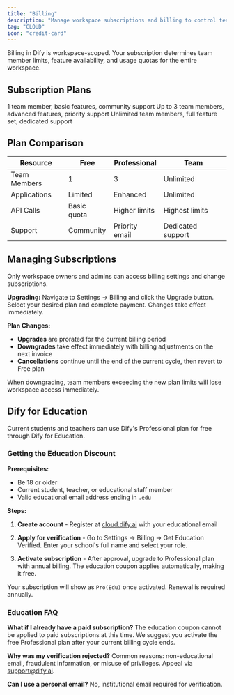 ```yaml
---
title: "Billing"
description: "Manage workspace subscriptions and billing to control team size and feature access"
tag: "CLOUD"
icon: "credit-card"
---
```


Billing in Dify is workspace-scoped. Your subscription determines team member limits, feature availability, and usage quotas for the entire workspace.

## Subscription Plans

<CardGroup cols={3}>
  <Card title="Free" icon="gift">
    1 team member, basic features, community support
  </Card>
  <Card title="Professional" icon="rocket">
    Up to 3 team members, advanced features, priority support
  </Card>
  <Card title="Team" icon="users">
    Unlimited team members, full feature set, dedicated support
  </Card>
</CardGroup>

## Plan Comparison

| Resource | Free | Professional | Team |
|----------|------|--------------|------|
| Team Members | 1 | 3 | Unlimited |
| Applications | Limited | Enhanced | Unlimited |
| API Calls | Basic quota | Higher limits | Highest limits |
| Support | Community | Priority email | Dedicated support |

## Managing Subscriptions

Only workspace owners and admins can access billing settings and change subscriptions.

**Upgrading:** Navigate to Settings → Billing and click the Upgrade button. Select your desired plan and complete payment. Changes take effect immediately.

**Plan Changes:** 
- **Upgrades** are prorated for the current billing period
- **Downgrades** take effect immediately with billing adjustments on the next invoice
- **Cancellations** continue until the end of the current cycle, then revert to Free plan

<Warning>
When downgrading, team members exceeding the new plan limits will lose workspace access immediately.
</Warning>

## Dify for Education

Current students and teachers can use Dify's Professional plan for free through Dify for Education.

### Getting the Education Discount

**Prerequisites:**
- Be 18 or older
- Current student, teacher, or educational staff member
- Valid educational email address ending in `.edu`

**Steps:**

1. **Create account** - Register at [cloud.dify.ai](https://cloud.dify.ai/signin) with your educational email

2. **Apply for verification** - Go to Settings → Billing → Get Education Verified. Enter your school's full name and select your role.

3. **Activate subscription** - After approval, upgrade to Professional plan with annual billing. The education coupon applies automatically, making it free.

Your subscription will show as `Pro(Edu)` once activated. Renewal is required annually.

### Education FAQ

**What if I already have a paid subscription?**
The education coupon cannot be applied to paid subscriptions at this time. We suggest you activate the free Professional plan after your current billing cycle ends.

**Why was my verification rejected?**
Common reasons: non-educational email, fraudulent information, or misuse of privileges. Appeal via support@dify.ai.

**Can I use a personal email?**
No, institutional email required for verification.
